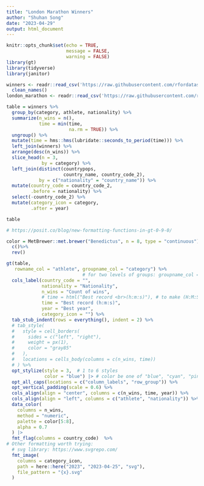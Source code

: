 ```yaml
---
title: "London Marathon Winners"
author: "Shuhan Song"
date: "2023-04-29"
output: html_document
---
```


```r
knitr::opts_chunk$set(echo = TRUE,
                      message = FALSE,
                      warning = FALSE)
library(gt)
library(tidyverse)
library(janitor)
```

```r
winners <- readr::read_csv('https://raw.githubusercontent.com/rfordatascience/tidytuesday/master/data/2023/2023-04-25/winners.csv') %>% 
  clean_names()
london_marathon <- readr::read_csv('https://raw.githubusercontent.com/rfordatascience/tidytuesday/master/data/2023/2023-04-25/london_marathon.csv')
```
```r
table = winners %>% 
  group_by(category, athlete, nationality) %>% 
  summarize(n_wins = n(),
            time = min(time, 
                       na.rm = TRUE)) %>% 
  ungroup() %>% 
  mutate(time = hms::hms(lubridate::seconds_to_period(time))) %>% 
  left_join(winners) %>% 
  arrange(desc(n_wins)) %>% 
  slice_head(n = 3,
             by = category) %>% 
  left_join(distinct(countrypops,
                     country_name, country_code_2),
            by = c("nationality" = "country_name")) %>% 
  mutate(country_code = country_code_2, 
         .before = nationality) %>% 
  select(-country_code_2) %>% 
  mutate(category_icon = category,
         .after = year)

table
```

```r
# https://posit.co/blog/new-formatting-functions-in-gt-0-9-0/

color = MetBrewer::met.brewer("Benedictus", n = 8, type = "continuous") %>% 
  c()%>% 
  rev() 

gt(table,
   rowname_col = "athlete", groupname_col = "category") %>%  
                            # for two levels of groups: groupname_col = c("group1", "group2)
  cols_label(country_code = "",
             nationality = "Nationality", 
             n_wins = "Count of wins", 
             # time = html("Best record <br>(h:m:s)"), # to make (H:M:S on a second line)
             time = "Best record (h:m:s)", 
             year = "Best year",
             category_icon = "") %>% 
  tab_stub_indent(rows = everything(), indent = 2) %>% 
  # tab_style(
  #   style = cell_borders(
  #     sides = c("left", "right"),
  #     weight = px(1),
  #     color = "gray85"
  #   ),
  #   locations = cells_body(columns = c(n_wins, time))
  # ) %>%
  opt_stylize(style = 3,  # 1 to 6 styles
              color = "blue") |> # color be one of "blue", "cyan", "pink", "green", "red", or "gray"
  opt_all_caps(locations = c("column_labels", "row_group")) %>% 
  opt_vertical_padding(scale = 0.6) %>% 
  cols_align(align = "center", columns = c(n_wins, time, year)) %>% 
  cols_align(align = "left", columns = c("athlete", "nationality")) %>% 
  data_color(
    columns = n_wins,
    method = "numeric",
    palette = color[5:8],
    alpha = 0.7
  ) |>
  fmt_flag(columns = country_code)  %>%
# Other formatting worth trying:
  # svg library: https://www.svgrepo.com/
  fmt_image(
    columns = category_icon,
    path = here::here("2023", "2023-04-25", "svg"),
    file_pattern = "{x}.svg"
  )
 

 
```

